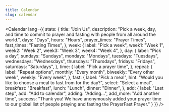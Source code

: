 ```yaml
---
title: Calendar
slug: calendar
---
```

<Calendar
  lang={{
    stats: {
      title: "Join Us",
      description: "Pick a week, day, and time to commit to prayer and fasting with people from all around the world.",
      days: "Days",
      hours: "Hours",
      prayer_times: "Prayer Times",
      fast_times: "Fasting Times",
    },
    week: {
      label: "Pick a week",
      week1: "Week 1",
      week2: "Week 2",
      week3: "Week 3",
      week4: "Week 4",
    },
    day: {
      label: "Pick a day",
      sundays: "Sundays",
      mondays: "Mondays",
      tuesdays: "Tuesdays",
      wednesdays: "Wednesdays",
      thursdays: "Thursdays",
      fridays: "Fridays",
      saturdays: "Saturdays",
    },
    time: {
      label: "Pick a prayer time",
    },
    repeat: {
      label: "Repeat options",
      monthly: "Every month",
      biweekly: "Every other week",
      weekly: "Every week",
    },
    fast: {
      label: "Pick a meal",
      hint: "Would you like to choose a meal to fast from for the day?",
      select: "Select a meal",
      breakfast: "Breakfast",
      lunch: "Lunch",
      dinner: "Dinner",
    },
    add: {
      label: "Last step",
      add: "Add to calendar",
      adding: "Adding...",
      add_more: "Add another time",
      success: "Thank you! We have anonymously added your prayer time to our global list of people praying and fasting the PrayerFast Prayer."
    }
  }}
/>